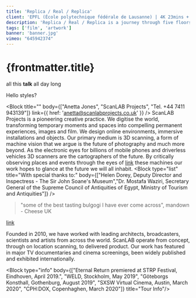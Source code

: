 ```yaml
---
title: 'Replica / Real / Replica'
client: 'EPFL (École polytechnique fédérale de Lausanne) | 4K 23mins + 15K 360 3D 12mins'
description: 'Replica / Real / Replica is a journey through five floors of meticulously restored rooms at The Sir John Soane Museum in London.'
tags: ['film', 'artwork']
banner: 'banner.jpg'
vimeo: "645942374"
---
```



# {frontmatter.title}
all this **talk** all day long

Hello styles?

<Block title="" body={["Anetta Jones", "ScanLAB Projects", "Tel. +44 7411 943139"]} link={{ href: 'anetta@scanlabprojects.co.uk' }} />
ScanLAB Projects is a pioneering creative practice.
We digitise the world, transforming temporary moments and spaces into compelling permanent experiences, images and film. We design online environments, immersive installations and objects.
<ImageMagic href="FelixsRoom_Body1.jpg"/>
<ImageMagic href="FRAMERATE_Pub03_4K Large.jpeg"/>
Our primary medium is 3D scanning, a form of machine vision that we argue is the future of photography and much more beyond. As the electronic eyes for billions of mobile phones and driverless vehicles 3D scanners are the cartographers of the future. By critically observing places and events through the eyes of [link](https://astro.build/blog/images/) these machines our work hopes to glance at the future we will all inhabit.
<Block type="list" title="With special thanks to:" body={["Helen Dorey, Deputy Director and Inspectress - The Sir John Soane's Museum","Dr. Mostafa Waziri, Secretary General of the Supreme Council of Antiquities of Egypt, Ministry of Tourism and Antiquities"]} />

> "some of the best tasting bulgogi I have ever come across", mandown - Cheese UK

[link](https://astro.build/blog/images/)

Founded in 2010, we have worked with leading architects, broadcasters, scientists and artists from across the world. ScanLAB operate from concept, through on location scanning, to delivered product. Our work has featured in major TV documentaries and cinema screenings, been widely published and exhibited internationally.

<Block type="info" body={["Eternal Return premiered at STRP Festival, Eindhoven, April 2019.",
"WELD, Stockholm, May 2019",
"Göteborgs Konsthall, Gothenburg, August 2019",
"SXSW Virtual Cinema, Austin, March 2020",
"CPH:DOX, Copenhaghen, March 2020"]} title="Tour Info"/>